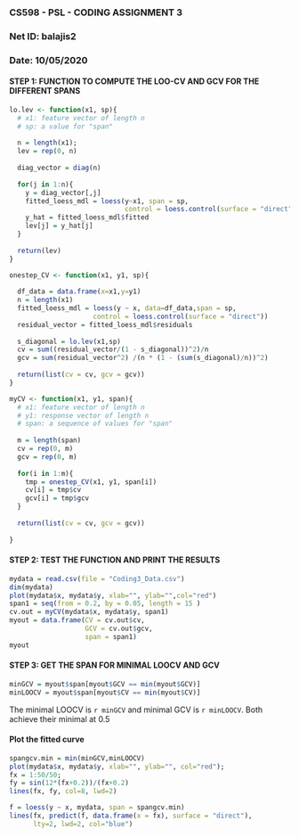 ### CS598 - PSL - CODING ASSIGNMENT 3
### Net ID: balajis2
### Date: 10/05/2020

#### STEP 1: FUNCTION TO COMPUTE THE LOO-CV AND GCV FOR THE DIFFERENT SPANS

```r

lo.lev <- function(x1, sp){
  # x1: feature vector of length n
  # sp: a value for "span"
  
  n = length(x1);
  lev = rep(0, n)
  
  diag_vector = diag(n)
  
  for(j in 1:n){
    y = diag_vector[,j]
    fitted_loess_mdl = loess(y~x1, span = sp,
                             control = loess.control(surface = "direct"))
    y_hat = fitted_loess_mdl$fitted
    lev[j] = y_hat[j]
  }
  
  return(lev)
}

onestep_CV <- function(x1, y1, sp){
  
  df_data = data.frame(x=x1,y=y1)
  n = length(x1)
  fitted_loess_mdl = loess(y ~ x, data=df_data,span = sp,
                     control = loess.control(surface = "direct"))
  residual_vector = fitted_loess_mdl$residuals
  
  s_diagonal = lo.lev(x1,sp)
  cv = sum((residual_vector/(1 - s_diagonal))^2)/n
  gcv = sum(residual_vector^2) /(n * (1 - (sum(s_diagonal)/n))^2)
  
  return(list(cv = cv, gcv = gcv))
}

myCV <- function(x1, y1, span){
  # x1: feature vector of length n
  # y1: response vector of length n
  # span: a sequence of values for "span"
  
  m = length(span)
  cv = rep(0, m)
  gcv = rep(0, m)
  
  for(i in 1:m){
    tmp = onestep_CV(x1, y1, span[i])
    cv[i] = tmp$cv
    gcv[i] = tmp$gcv
  }
  
  return(list(cv = cv, gcv = gcv))
  
}
```

#### STEP 2: TEST THE FUNCTION AND PRINT THE RESULTS

```r
mydata = read.csv(file = "Coding3_Data.csv")
dim(mydata)
plot(mydata$x, mydata$y, xlab="", ylab="",col="red")
span1 = seq(from = 0.2, by = 0.05, length = 15 )
cv.out = myCV(mydata$x, mydata$y, span1)
myout = data.frame(CV = cv.out$cv, 
                   GCV = cv.out$gcv, 
                   span = span1)
myout
```

#### STEP 3: GET THE SPAN FOR MINIMAL LOOCV AND GCV

```r
minGCV = myout$span[myout$GCV == min(myout$GCV)]
minLOOCV = myout$span[myout$CV == min(myout$CV)]
```

The minimal LOOCV is `r minGCV ` and minimal GCV is `r minLOOCV `. Both achieve their minimal at 0.5


#### Plot the fitted curve

```r
spangcv.min = min(minGCV,minLOOCV)
plot(mydata$x, mydata$y, xlab="", ylab="", col="red");
fx = 1:50/50;
fy = sin(12*(fx+0.2))/(fx+0.2)
lines(fx, fy, col=8, lwd=2)

f = loess(y ~ x, mydata, span = spangcv.min)
lines(fx, predict(f, data.frame(x = fx), surface = "direct"), 
      lty=2, lwd=2, col="blue")
```


